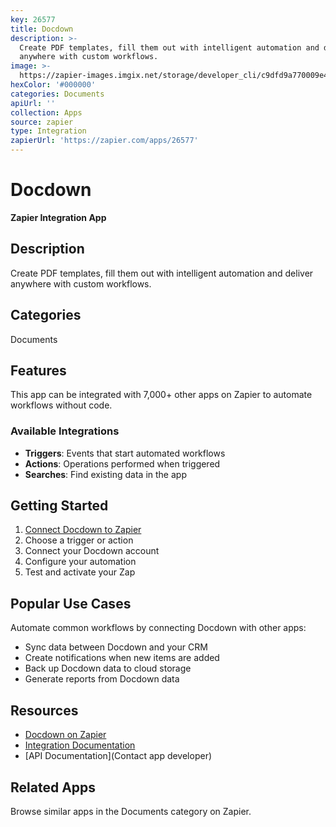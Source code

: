 ```yaml
---
key: 26577
title: Docdown
description: >-
  Create PDF templates, fill them out with intelligent automation and deliver
  anywhere with custom workflows.
image: >-
  https://zapier-images.imgix.net/storage/developer_cli/c9dfd9a770009e474b64268529446d93.png?auto=format%2Ccompress&ixlib=python-3.0.0&q=50
hexColor: '#000000'
categories: Documents
apiUrl: ''
collection: Apps
source: zapier
type: Integration
zapierUrl: 'https://zapier.com/apps/26577'
---
```

# Docdown

**Zapier Integration App**

## Description

Create PDF templates, fill them out with intelligent automation and deliver anywhere with custom workflows.

## Categories

Documents

## Features

This app can be integrated with 7,000+ other apps on Zapier to automate workflows without code.

### Available Integrations

- **Triggers**: Events that start automated workflows
- **Actions**: Operations performed when triggered
- **Searches**: Find existing data in the app

## Getting Started

1. [Connect Docdown to Zapier](https://zapier.com/apps/26577)
2. Choose a trigger or action
3. Connect your Docdown account
4. Configure your automation
5. Test and activate your Zap

## Popular Use Cases

Automate common workflows by connecting Docdown with other apps:

- Sync data between Docdown and your CRM
- Create notifications when new items are added
- Back up Docdown data to cloud storage
- Generate reports from Docdown data

## Resources

- [Docdown on Zapier](https://zapier.com/apps/26577)
- [Integration Documentation](https://zapier.com/apps/26577/integrations)
- [API Documentation](Contact app developer)

## Related Apps

Browse similar apps in the Documents category on Zapier.
